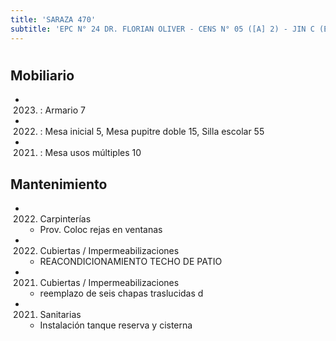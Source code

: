 ```yaml
---
title: 'SARAZA 470'
subtitle: 'EPC N° 24 DR. FLORIAN OLIVER - CENS N° 05 ([A] 2) - JIN C (EPCJC 24/08°) [S] - CAEBYT N° 36 - CAEBYT N° 28 - CENOF CENTRO SARAZA'
---
```


#


## Mobiliario

*  (2023) : Armario 7 

*  (2022) : Mesa inicial 5, Mesa pupitre doble 15, Silla escolar 55 

*  (2021) : Mesa usos múltiples 10 





## Mantenimiento

*  (2022) Carpinterías 
    + Prov. Coloc  rejas en ventanas

*  (2022) Cubiertas / Impermeabilizaciones 
    + REACONDICIONAMIENTO TECHO DE PATIO

*  (2021) Cubiertas / Impermeabilizaciones 
    + reemplazo de seis chapas traslucidas d

*  (2021) Sanitarias 
    + Instalación tanque reserva y cisterna




